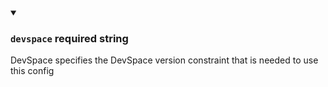 
<details className="config-field" data-expandable="false" open>
<summary>

### `devspace` <span class="config-field-required" data-required="false">required</span> <span class="config-field-type">string</span> <span class="config-field-default"></span> <span class="config-field-enum"></span>

DevSpace specifies the DevSpace version constraint that is needed to use this config

</summary>



</details>
